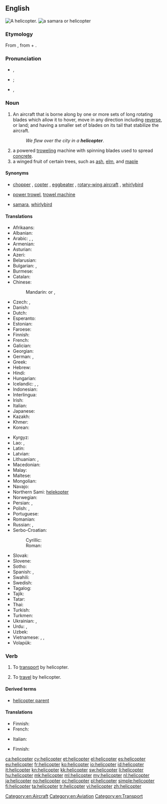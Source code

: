 ==English==
[[Image:Bell 206L3 (D-HASA).jpg|thumb|right|A helicopter.]]
[[File:Acer circinatum 9468.JPG|thumb|a [[samara]] or '''helicopter''']]

===Etymology===
From {{etyl|fr}} {{term|hélicoptère|lang=fr}}, from {{etyl|grc}} {{term|ἕλιξ||spiral|sc=polytonic|tr=helix|lang=grc}} + {{term|πτερόν|sc=polytonic|tr=pteron||wing|lang=grc}}.

===Pronunciation===
* {{a|AusE}} {{IPA|/ˈheliˌkoptə(ɹ)/}}, {{X-SAMPA|/"heli%kopt@(r\)/}}
* {{a|UK}} {{IPA|/ˈhɛl.iˌkɒp.tə(ɹ)/|/ˈhɛl.ɪˌkɒp.tə(ɹ)/}}; {{X-SAMPA|/"hEl.i%kQp.t@(r)/|/"hEl.I%kQp.t@(r)/}}
* {{a|US}} {{IPA|/ˈhɛlɨˌkɑptɚ/}}, {{X-SAMPA|/"hEl1%kApt@`/}}

===Noun===
{{en-noun}}

# An aircraft that is borne along by one or more sets of long rotating blades which allow it to hover, move in any direction including [[reverse]], or land; and having a smaller set of blades on its tail that stabilize the aircraft.
#: ''We flew over the city in a '''helicopter'''''.
# a powered [[trowel]]ing machine with spinning blades used to spread [[concrete]].
# a winged fruit of certain trees, such as [[ash]], [[elm]], and [[maple]]

====Synonyms====
* {{sense|aircraft}} [[chopper]] {{qualifier|informal}}, [[copter]] {{qualifier|informal}}, [[eggbeater]] {{qualifier|slang}}, [[rotary-wing aircraft]] {{qualifier|technical}}, [[whirlybird]] {{qualifier|slang}}
* {{sense|trowelling device}} [[power trowel]], [[trowel machine]]
* {{sense|winged fruit}} [[samara]], [[whirlybird]]

====Translations====
{{trans-top|aircraft}}
* Afrikaans: {{t-|af|helikopter}}
* Albanian: {{t|sq|helikopter}}
* Arabic: {{t-|ar|طائرة عامودية|f|tr=ṭāʾira ʿamudíyya}}, {{t-|ar|هليكوبتر|m|tr=hilikubtar}}, {{t-|ar|حوامة|f|tr=ḥawwāma}}
* Armenian: {{t-|hy|ուղղաթիռ|tr=uġġat'iṙ}}
* Asturian: {{t-|ast|helicópteru|m}}
* Azeri: {{t|az|vertolyot}}
* Belarusian: {{t|be|верталёт|m|tr=vjertaljót|sc=Cyrl}}
* Bulgarian: {{t|bg|хеликоптер|m|tr=helikópter|sc=Cyrl}}, {{t|bg|въртолет|m|tr=vǎrtolét|sc=Cyrl}}
* Burmese: {{t|my|ဟယ်လီကော့ပတာ|tr=he li ko. pata|sc=Mymr}}
* Catalan: {{t+|ca|helicòpter|m}}
* Chinese:
*: Mandarin: {{t|cmn|直升機|sc=Hani}} or {{t|cmn|直昇機|sc=Hani}}, {{t|cmn|直升机|tr=zhíshēngjī|sc=Hani}}
* Czech: {{t-|cs|vrtulník|m}}, {{t-|cs|helikoptéra|f}}
* Danish: {{t+|da|helikopter}}
* Dutch: {{t+|nl|helikopter|m}}
* Esperanto: {{t-|eo|helikoptero}}
* Estonian: {{t-|et|helikopter}}
* Faroese: {{t+|fo|tyrla|f}}
* Finnish: {{t+|fi|helikopteri}}
* French: {{t+|fr|hélicoptère|m}}
* Galician: {{t-|gl|helicóptero|m}}
* Georgian: {{t|ka|ვერტმფრენი|tr=vertmp'reni|sc=Geor}}
* German: {{t+|de|Helikopter|m}}, {{t+|de|Hubschrauber|m}}
* Greek: {{t+|el|ελικόπτερο|n|tr=elikóptero}}
* Hebrew: {{t+|he|מסוק|m|tr=masók}}
* Hindi: {{t-|hi|हेलिकॉप्टर|tr=helikopṭar}}
* Hungarian: {{t+|hu|helikopter}}
* Icelandic: {{t+|is|þyrla|f}}, {{t-|is|þyrilvængja|f}} {{qualifier|obsolete}}, {{t-|is|kofti|m}} {{qualifier|obsolete}}
* Indonesian: {{t+|id|helikopter}}
* Interlingua: {{t-|ia|helicoptero}}
* Irish: {{t|ga|héileacaptar}}
* Italian: {{t+|it|elicottero|m}}
* Japanese: {{t-|ja|ヘリコプター|tr=herikoputā}}
* Kazakh: {{t|kk|тікұшақ|tr=tikuşaq|sc=Cyrl}}
* Khmer: {{t|km|អេលីកុបទែរ|tr=eeliikoptɛɛ|sc=Khmr}}
* Korean: {{t+|ko|헬리콥터|tr=helikopteo|sc=Hang}}
{{trans-mid}}
* Kyrgyz: {{t|ky|вертолёт|tr=vertolyot|sc=Cyrl}}
* Lao: {{t|lo|ເອລີກົບເທີ|tr=eː líː kóp tʰə́ː|sc=Laoo}}, {{t|lo|ເຮລິຄອບແຕ|tr=héː lī kʰɔ̑ːp tɛː|sc=Laoo}}
* Latin: {{t-|la|helicopterus|m}}
* Latvian: {{t-|lv|helikopters|f}}
* Lithuanian: {{t-|li|sraigtasparnis|m}}, {{qualifier|rare}} {{t-|li|helikopteris|m}}
* Macedonian: {{t+|mk|хеликоптер|m|tr=helikópter}}
* Malay: {{t|ms|helikopter}}
* Maltese: {{t|mt|ħelikopter|m}}
* Mongolian: {{t|mn|нисдэг тэрэг|tr=nisdeg tereg|sc=Cyrl}}
* Navajo: {{tø|nv|bikááʼ náʼoobałí}}
* Northern Sami: [[helekopter]]
* Norwegian: {{t+|no|helikopter|n}}
* Persian: {{t+|fa|بالگرد|tr=bâlgard}}, {{t|fa|هلیکوپتر|tr=helikōpter|sc=fa-Arab}}
* Polish: {{t-|pl|śmigłowiec|m}}, {{t+|pl|helikopter|m}}
* Portuguese: {{t+|pt|helicóptero|m}}
* Romanian: {{t|ro|elicopter}}
* Russian: {{t+|ru|вертолёт|m|tr=vertoljót}}, {{t|ru|геликоптер|m|tr=gelikópter|sc=Cyrl}} {{qualifier|dated}}
* Serbo-Croatian:
*: Cyrillic: {{t-|sh|хеликоптер|m}}
*: Roman: {{t-|sh|helikopter|m}}
* Slovak: {{t|sk|vrtuľník|m}}
* Slovene: {{t+|sl|helikopter|m}}
* Sotho: {{t+|st|helikopotare}}
* Spanish: {{t+|es|helicóptero|m}}, {{t+|es|autogiro|m}}
* Swahili: {{t|sw|helikopta}}
* Swedish: {{t+|sv|helikopter|c}}
* Tagalog: {{t|tl|helikopter}}
* Tajik: {{t|tg|чархбол|tr=čarxbol|sc=Cyrl}}
* Tatar: {{t|tt|боралак|tr=boralaq|sc=Cyrl}}
* Thai: {{t-|th|เฮลิคอบเตอ|tr=helikhoptoe}}
* Turkish: {{t+|tr|helikopter}}
* Turkmen: {{t|tk|wertolýot}}
* Ukrainian: {{t|uk|вертоліт|m|tr=vertolít|sc=Cyrl}}, {{t|uk|гелікоптер|m|tr=helikópter|sc=Cyrl}}
* Urdu: {{t|ur|بالگرد|tr=bālgard|sc=ur-Arab}}, {{t|ur|ہیلی کاپٹر|tr=heli-kopṭar|sc=ur-Arab}}
* Uzbek: {{t|uz|tikuchar}}
* Vietnamese: {{t-|vi|máy bay lên thẳng}}, {{t-|vi|máy bay trực thăng}}, {{t+|vi|trực thăng}}
* Volapük: {{t-|vo|tovaskrubian}}
{{trans-bottom}}

{{trans-top|machine for spreading concrete}}
{{trans-mid}}
{{trans-bottom}}

===Verb===
{{en-verb}}

# {{transitive}} To [[transport]] by helicopter.
# {{intransitive}} To [[travel]] by helicopter.

====Derived terms====
* [[helicopter parent]]

====Translations====
{{trans-top|to transport by helicopter}}
* Finnish: {{t+|fi|kuljettaa}} {{t+|fi|helikopteri|alt=helikopterilla}}
* French: {{t+|fr|héliporter}}
{{trans-mid}}
* Italian: {{t-|it|elitrasportare}}
{{trans-bottom}}

{{trans-top|to travel by helicopter}}
* Finnish: {{t+|fi|matkustaa}} {{t+|fi|helikopteri|alt=helikopterilla}}
{{trans-mid}}
{{trans-bottom}}

[[Category:en:Aircraft]]
[[Category:en:Aviation]]
[[Category:en:Transport]]

[[ca:helicopter]]
[[cy:helicopter]]
[[et:helicopter]]
[[el:helicopter]]
[[es:helicopter]]
[[eu:helicopter]]
[[fr:helicopter]]
[[ko:helicopter]]
[[io:helicopter]]
[[id:helicopter]]
[[it:helicopter]]
[[kn:helicopter]]
[[kk:helicopter]]
[[sw:helicopter]]
[[li:helicopter]]
[[hu:helicopter]]
[[mk:helicopter]]
[[ml:helicopter]]
[[my:helicopter]]
[[nl:helicopter]]
[[ja:helicopter]]
[[no:helicopter]]
[[oc:helicopter]]
[[pl:helicopter]]
[[simple:helicopter]]
[[fi:helicopter]]
[[ta:helicopter]]
[[tr:helicopter]]
[[vi:helicopter]]
[[zh:helicopter]]